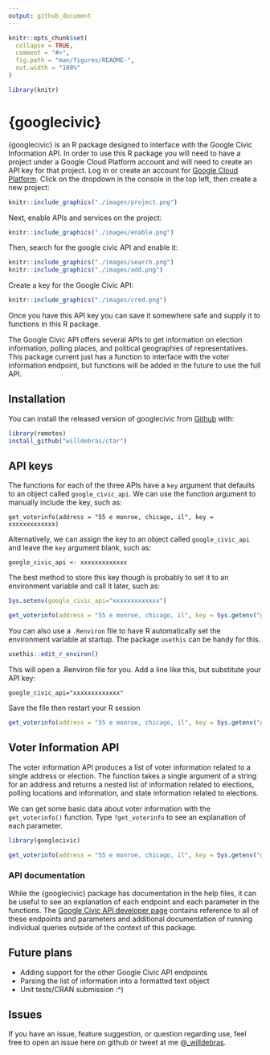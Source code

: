 ```yaml
---
output: github_document
---
```



```r
knitr::opts_chunk$set(
  collapse = TRUE,
  comment = "#>",
  fig.path = "man/figures/README-",
  out.width = "100%"
)

library(knitr)
```
# {googlecivic}

{googlecivic} is an R package designed to interface with the Google Civic Information API. In order to use this R package you will need to have a project under a Google Cloud Platform account and will need to create an API key for that project. Log in or create an account for [Google Cloud Platform](https://console.developers.google.com/apis). Click on the dropdown in the console in the top left, then create a new project:

```r

knitr::include_graphics("./images/project.png")

```

Next, enable APIs and services on the project:

```r

knitr::include_graphics("./images/enable.png")

```

Then, search for the google civic API and enable it:

```r

knitr::include_graphics("./images/search.png")
knitr::include_graphics("./images/add.png")

```

Create a key for the Google Civic API:


```r

knitr::include_graphics("./images/cred.png")

```

Once you have this API key you can save it somewhere safe and supply it to functions in this R package.

The Google Civic API offers several APIs to get information on election information, polling places, and political geographies of representatives. This package current just has a function to interface with the voter information endpoint, but functions will be added in the future to use the full API.

## Installation

You can install the released version of googlecivic from [Github](https://github.com/willdebras/googlecivic) with:

``` r
library(remotes)
install_github("willdebras/ctar")
```

## API keys

The functions for each of the three APIs have a `key` argument that defaults to an object called `google_civic_api`. We can use the function argument to manually include the key, such as:

`get_voterinfo(address = "55 e monroe, chicago, il", key = xxxxxxxxxxxxx)`

Alternatively, we can assign the key to an object called `google_civic_api` and leave the `key` argument blank, such as:

`google_civic_api <- xxxxxxxxxxxxx`

The best method to store this key though is probably to set it to an environment variable and call it later, such as:

```r

Sys.setenv(google_civic_api="xxxxxxxxxxxxx")

get_voterinfo(address = "55 e monroe, chicago, il", key = Sys.getenv("google_civic_api"))

```

You can also use a `.Renviron` file to have R automatically set the environment variable at startup. The package `usethis` can be handy for this.

```r
usethis::edit_r_environ()
```

This will open a .Renviron file for you. Add a line like this, but substitute your API key:

`google_civic_api="xxxxxxxxxxxxx"`

Save the file then restart your R session

```r
get_voterinfo(address = "55 e monroe, chicago, il", key = Sys.getenv("google_civic_api"))
```

## Voter Information API

The voter information API produces a list of voter information related to a single address or election. The function takes a single argument of a string for an address and returns a nested list of information related to elections, polling locations and information, and state information related to elections.

We can get some basic data about voter information with the `get_voterinfo()` function. Type `?get_voterinfo` to see an explanation of each parameter.

```r

library(googlecivic)

get_voterinfo(address = "55 e monroe, chicago, il", key = Sys.getenv("google_civic_api"))


```


### API documentation

While the {googlecivic} package has documentation in the help files, it can be useful to see an explanation of each endpoint and each parameter in the functions. The [Google Civic API developer page](https://developers.google.com/civic-information/docs/v2) contains reference to all of these endpoints and parameters and additional documentation of running individual queries outside of the context of this package.

## Future plans

 - Adding support for the other Google Civic API endpoints  
 - Parsing the list of information into a formatted text object
 - Unit tests/CRAN submission :^)
 
## Issues 
 
If you have an issue, feature suggestion, or question regarding use, feel free to open an issue here on github or tweet at me @[_willdebras](https://twitter.com/_willdebras).
